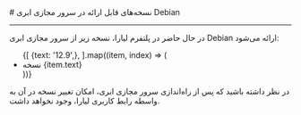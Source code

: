 


<Layout>
<Head>
<title>مستندات نسخه‌های قابل ارائه سرور مجازی ابری Debian  - لیارا</title>
<meta property="og:title" content="مستندات خدمات رایانش ابری لیارا" />
<meta property="og:description" content="مستندات مربوط به نسخه‌های قابل ارائه سرور مجازی دبیان Debian"  />
</Head>
# نسخه‌های قابل ارائه در سرور مجازی ابری Debian
<hr className="mb-2" />

در حال حاضر در پلتفرم لیارا، نسخه‌ زیر از  سرور مجازی ابری Debian ارائه می‌شود: 

<div className="h-2" />
<ul className="pr-4">
  {[
    {text: '12.9',},
  ].map((item, index) => (
    <li
      key={index}
      style={{
        textDecorationColor: "#9ca3af"
      }}
    >
        نسخه {item.text}
    </li>
  ))}
</ul>

<div className="h-2" />
<Alert variant="warning">
<p>
در نظر داشته باشید که پس از راه‌اندازی سرور مجازی ابری، امکان تغییر نسخه در آن به واسطه رابط کاربری لیارا، وجود نخواهد داشت.
</p>
</Alert>

</Layout>
